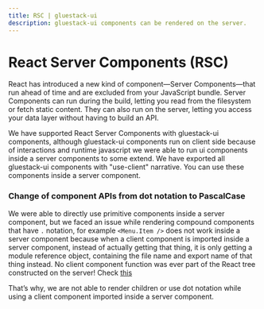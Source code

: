 ```yaml
---
title: RSC | gluestack-ui
description: gluestack-ui components can be rendered on the server.
---
```



<Meta title="Configuration/React Server Components" />

# React Server Components (RSC)

React has introduced a new kind of component—Server Components—that run ahead of time and are excluded from your JavaScript bundle. Server Components can run during the build, letting you read from the filesystem or fetch static content. They can also run on the server, letting you access your data layer without having to build an API.

We have supported React Server Components with gluestack-ui components, although gluestack-ui components run on client side because of interactions and runtime javascript we were able to run ui components inside a server components to some extend.
We have exported all gluestack-ui components with "use-client" narrative. You can use these components inside a server component.

### Change of component APIs from dot notation to PascalCase

We were able to directly use primitive components inside a server component, but we faced an issue while rendering compound components that have `.` notation, for example `<Menu.Item />` does not work inside a server component because when a client component is imported inside a server component, instead of actually getting that thing, it is only getting a module reference object, containing the file name and export name of that thing instead. No client component function was ever part of the React tree constructed on the server! Check [this](https://github.com/vercel/next.js/issues/51593)

That’s why, we are not able to render children or use dot notation while using a client component imported inside a server component.
